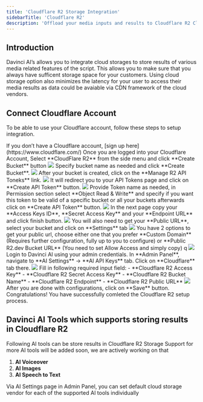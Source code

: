 ```yaml
---
title: 'Cloudflare R2 Storage Integration'
sidebarTitle: 'Cloudflare R2'
description: 'Offload your media inputs and results to Cloudflare R2 Cloud Storage'
---
```


## Introduction

Davinci AI’s allows you to integrate cloud storages to store results of various media related features of the script. This allows you to make sure that you always have sufficent storage space for your customers.
Using cloud storage option also minimizes the latency for your user to access their media results as data could be avaiable via CDN framework of the cloud vendors.  


## Connect Cloudflare Account
To be able to use your Cloudflare account, follow these steps to setup integration.

<Steps>
  <Step title="Step 1">
    If you don’t have a Cloudflare account, [sign up here](https://www.cloudflare.com/)
  </Step>
  <Step title="Step 2">
    Once you are logged into your Cloudflare Account, Select **CloudFlare R2** from the side menu and click **Create Bucket** button
    <img src="/images/storage/r2/r2-1.png" />
  </Step>
  <Step title="Step 3">
     Specify bucket name as needed and click **Create Bucket**.
     <img src="/images/storage/r2/r2-2.png" />
  </Step>
  <Step title="Step 4">
    After your bucket is created, click on the **Manage R2 API Toneks** link.
    <img src="/images/storage/r2/r2-3.png" />
  </Step>
  <Step title="Step 5">
     It will redirect you to your API Tokens page and click on **Create API Token** button.
    <img src="/images/storage/r2/r2-4.png" />
  </Step>
  <Step title="Step 6">
     Provide Token name as needed, in Permission section select **Object Read & Write** and specify if you want this token to be valid of a specific bucket or all your buckets afterwards click on **Create API Token** button.
    <img src="/images/storage/r2/r2-5.png" />
  </Step>
  <Step title="Step 7">
    In the next page copy your **Access Keys ID**, **Secret Access Key** and your **Endpoint URL** and click finish button. 
    <img src="/images/storage/r2/r2-6.png" />
  </Step>
   <Step title="Step 8">
    You will also need to get your **Public URL**, select your bucket and click on **Settings** tab 
    <img src="/images/storage/r2/r2-7.png" />
  </Step>
  <Step title="Step 9">
    You have 2 options to get your public url, choose either one that you prefer **Custom Domain** (Requires further configuration, fully up to you to configure) or **Public R2.dev Bucket URL** (You need to set Allow Access and simply copy) q
    <img src="/images/storage/r2/r2-8.png" />
  </Step>
  <Step title="Step 10">
    Login to Davinci AI using your admin credentials. 
  </Step>
  <Step title="Step 11">
    In **Admin Panel**, navigate to **AI Settings** -> **AI API Keys** tab. 
  </Step>
  <Step title="Step 12">
    Click on **Cloudflare** tab there. 
    <img src="/images/storage/r2/r2-9.png" />
  </Step>
  <Step title="Step 10">
    Fill in following required input field:
    - **Cloudflare R2 Access Key** 
    - **Cloudflare R2 Secret Access Key** 
    - **Cloudflare R2 Bucket Name** 
    - **Cloudflare R2 Endpoint** 
    - **Cloudflare R2 Public URL** 
    <img src="/images/storage/r2/r2-10.png" />
  </Step>
  <Step title="Step 12">
    After you are done with configurations, click on **Save** button. 
  </Step>
</Steps>

<Check>
Congratulations! You have successfully comleted the Cloudflare R2 setup process.
</Check>

## Davinci AI Tools which supports storing results in Cloudflare R2

Following AI tools can be store results in Cloudflare R2 Storage
<Note>Support for more AI tools will be added soon, we are actively working on that</Note>

1. **AI Voiceover** 
2. **AI Images**
2. **AI Speech to Text**

<Info>Via AI Settings page in Admin Panel, you can set default cloud storage vendor for each of the supported AI tools individually</Info>







